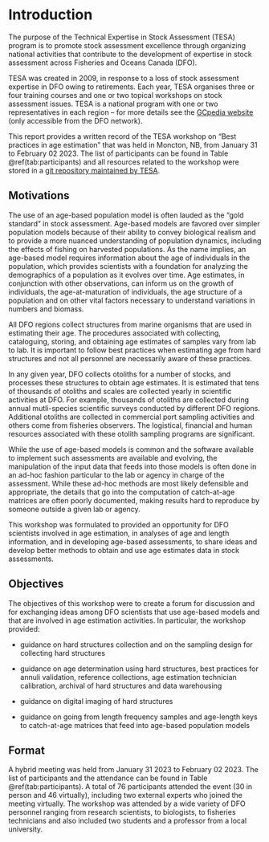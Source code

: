 # Introduction {#sec:introduction}

The purpose of the Technical Expertise in Stock Assessment (TESA) program is to promote stock assessment excellence through organizing national activities that contribute to the development of expertise in stock assessment across Fisheries and Oceans Canada (DFO).

TESA was created in 2009, in response to a loss of stock assessment expertise in DFO owing to retirements. Each year, TESA organises three or four training courses and one or two topical workshops on stock assessment issues. TESA is a national program with one or two representatives in each region – for more details see the [GCpedia website](http://www.gcpedia.gc.ca/wiki/DFO_Science_TESA_ETES) (only accessible from the DFO network).

This report provides a written record of the TESA workshop on "Best practices in age estimation" that was held in Moncton, NB, from January 31 to February 02 2023. The list of participants can be found in Table \@ref(tab:participants) and all resources related to the workshop were stored in a [git repository maintained by TESA](https://github.com/TESA-workshops/ageing-best-practices-2023).

## Motivations

The use of an age-based population model is often lauded as the “gold standard” in stock assessment. Age-based models are favored over simpler population models because of their ability to convey biological realism and to provide a more nuanced understanding of population dynamics, including the effects of fishing on harvested populations. As the name implies, an age-based model requires information about the age of individuals in the population, which provides scientists with a foundation for analyzing the demographics of a population as it evolves over time. Age estimates, in conjunction with other observations, can inform us on the growth of individuals, the age-at-maturation of individuals, the age structure of a population and on other vital factors necessary to understand variations in numbers and biomass.

All DFO regions collect structures from marine organisms that are used in estimating their age. The procedures associated with collecting, cataloguing, storing, and obtaining age estimates of samples vary from lab to lab. It is important to follow best practices when estimating age from hard structures and not all personnel are necessarily aware of these practices.  

In any given year, DFO collects otoliths for a number of stocks, and processes these structures to obtain age estimates. It is estimated that tens of thousands of otoliths and scales are collected yearly in scientific activities at DFO. For example, thousands of otoliths are collected during annual mutli-species scientific surveys conducted by different DFO regions. Additional otoliths are collected in commercial port sampling activities and others come from fisheries observers. The logistical, financial and human resources associated with these otolith sampling programs are significant. 

While the use of age-based models is common and the software available to implement such assessments are available and evolving, the manipulation of the input data that feeds into those models is often done in an ad-hoc fashion particular to the lab or agency in charge of the assessment. While these ad-hoc methods are most likely defensible and appropriate, the details that go into the computation of catch-at-age matrices are often poorly documented, making results hard to reproduce by someone outside a given lab or agency.

This workshop was formulated to provided an opportunity for DFO scientists involved in age estimation, in analyses of age and length information, and in developing age-based assessments, to share ideas and develop better methods to obtain and use age estimates data in stock assessments.

## Objectives

The objectives of this workshop were to create a forum for discussion and for exchanging ideas among DFO scientists that use age-based models and that are involved in age estimation activities. In particular, the workshop provided:

- guidance on hard structures collection and on the sampling design for collecting hard structures

- guidance on age determination using hard structures, best practices for annuli validation, reference collections, age estimation technician calibration, archival of hard structures and data warehousing 

- guidance on digital imaging of hard structures

- guidance on going from length frequency samples and age-length keys to catch-at-age matrices that feed into age-based population models

## Format

A hybrid meeting was held from January 31 2023 to February 02 2023. The list of participants and the attendance can be found in Table \@ref(tab:participants). A total of 76 participants attended the event (30 in person and 46 virtually), including two external experts who joined the meeting virtually. The workshop was attended by a wide variety of DFO personnel ranging from research scientists, to biologists, to fisheries technicians and also included two students and a professor from a local university.

